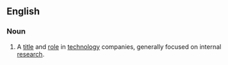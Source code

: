 ==English==

===Noun===
{{en-noun}}

# A [[title]] and [[role]] in [[technology]] companies, generally focused on internal [[research]].